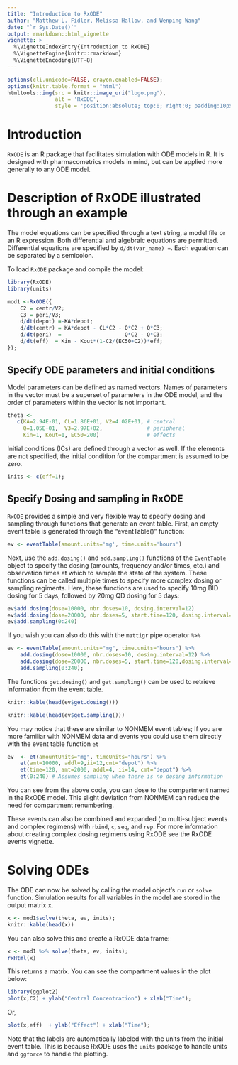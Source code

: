 ```yaml
---
title: "Introduction to RxODE"
author: "Matthew L. Fidler, Melissa Hallow, and Wenping Wang"
date: "`r Sys.Date()`"
output: rmarkdown::html_vignette
vignette: >
  %\VignetteIndexEntry{Introduction to RxODE}
  %\VignetteEngine{knitr::rmarkdown}
  %\VignetteEncoding{UTF-8}
---
```



```r
options(cli.unicode=FALSE, crayon.enabled=FALSE);
options(knitr.table.format = "html")
htmltools::img(src = knitr::image_uri("logo.png"), 
               alt = 'RxODE', 
               style = 'position:absolute; top:0; right:0; padding:10px; border: 0;')
```

# Introduction
`RxODE` is an R package that facilitates simulation with ODE models in
R. It is designed with pharmacometrics models in mind, but can be
applied more generally to any ODE model.

# Description of RxODE illustrated through an example

The model equations can be specified through a text string, a model
file or an R expression. Both differential and algebraic equations are
permitted. Differential equations are specified by `d/dt(var_name) = `. Each
equation can be separated by a semicolon.

To load `RxODE` package and compile the model: 

```r
library(RxODE)
library(units)

mod1 <-RxODE({
    C2 = centr/V2;
    C3 = peri/V3;
    d/dt(depot) =-KA*depot;
    d/dt(centr) = KA*depot - CL*C2 - Q*C2 + Q*C3;
    d/dt(peri)  =                    Q*C2 - Q*C3;
    d/dt(eff)  = Kin - Kout*(1-C2/(EC50+C2))*eff;
});
```

## Specify ODE parameters and initial conditions

Model parameters can be defined as named vectors. Names of parameters in
the vector must be a superset of parameters in the ODE model, and the
order of parameters within the vector is not important. 

```r
theta <- 
   c(KA=2.94E-01, CL=1.86E+01, V2=4.02E+01, # central 
     Q=1.05E+01,  V3=2.97E+02,              # peripheral
     Kin=1, Kout=1, EC50=200)               # effects
```

Initial conditions (ICs) are defined through a vector as well.  If the
elements are not specified, the initial condition for the compartment
is assumed to be zero.


```r
inits <- c(eff=1);
```

## Specify Dosing and sampling in RxODE

`RxODE` provides a simple and very flexible way to specify dosing and
sampling through functions that generate an event table. First, an
empty event table is generated through the "eventTable()" function:

```r
ev <- eventTable(amount.units='mg', time.units='hours')
```

Next, use the `add.dosing()` and `add.sampling()` functions of the
`EventTable` object to specify the dosing (amounts, frequency and/or
times, etc.) and observation times at which to sample the state of the
system.  These functions can be called multiple times to specify more
complex dosing or sampling regiments.  Here, these functions are used
to specify 10mg BID dosing for 5 days, followed by 20mg QD dosing for
5 days:

```r
ev$add.dosing(dose=10000, nbr.doses=10, dosing.interval=12)
ev$add.dosing(dose=20000, nbr.doses=5, start.time=120, dosing.interval=24)
ev$add.sampling(0:240)
```

If you wish you can also do this with the `mattigr` pipe operator `%>%`

```r
ev <- eventTable(amount.units="mg", time.units="hours") %>%
    add.dosing(dose=10000, nbr.doses=10, dosing.interval=12) %>%
    add.dosing(dose=20000, nbr.doses=5, start.time=120,dosing.interval=24) %>%
    add.sampling(0:240);
```

The functions `get.dosing()` and `get.sampling()` can be used to
retrieve information from the event table.

```r
knitr::kable(head(ev$get.dosing()))
```

```r
knitr::kable(head(ev$get.sampling()))
```

You may notice that these are similar to NONMEM event tables; If you
are more familiar with NONMEM data and events you could use them
directly with the event table function `et`

```r
ev  <- et(amountUnits="mg", timeUnits="hours") %>%
    et(amt=10000, addl=9,ii=12,cmt="depot") %>%
    et(time=120, amt=2000, addl=4, ii=14, cmt="depot") %>%
    et(0:240) # Assumes sampling when there is no dosing information
```

You can see from the above code, you can dose to the compartment named
in the RxODE model.  This slight deviation from NONMEM can reduce the
need for compartment renumbering.

These events can also be combined and expanded (to multi-subject
events and complex regimens) with `rbind`, `c`, `seq`, and `rep`. For
more information about creating complex dosing regimens using RxODE
see the RxODE events vignette.


# Solving ODEs

The ODE can now be solved by calling the model object's `run` or `solve`
function. Simulation results for all variables in the model are stored
in the output matrix x. 

```r
x <- mod1$solve(theta, ev, inits);
knitr::kable(head(x))
```

You can also solve this and create a RxODE data frame:


```r
x <- mod1 %>% solve(theta, ev, inits);
rxHtml(x)
```

This returns a matrix.  You can see the compartment values in the plot
below:

```r
library(ggplot2)
plot(x,C2) + ylab("Central Concentration") + xlab("Time");
```
Or, 
```r
plot(x,eff)  + ylab("Effect") + xlab("Time");
```
Note that the labels are automatically labeled with the units from the initial event table. This is because 
RxODE uses the `units` package to handle units and `ggforce` to handle the plotting.

